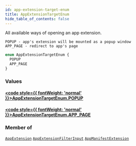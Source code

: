 ```yaml
---
id: app-extension-target-enum
title: AppExtensionTargetEnum
hide_table_of_contents: false
---
```








All available ways of opening an app extension.

    POPUP - app's extension will be mounted as a popup window
    APP_PAGE - redirect to app's page
    

```graphql
enum AppExtensionTargetEnum {
  POPUP
  APP_PAGE
}
```


### Values

#### [<code style={{ fontWeight: 'normal' }}>AppExtensionTargetEnum.<b>POPUP</b></code>](#) 
> 
> 

#### [<code style={{ fontWeight: 'normal' }}>AppExtensionTargetEnum.<b>APP_PAGE</b></code>](#) 
> 
> 



### Member of

[`AppExtension`](../../../developer/api-reference/objects/app-extension)  <Badge class="secondary" text="object"/><Bullet />[`AppExtensionFilterInput`](../../../developer/api-reference/inputs/app-extension-filter-input)  <Badge class="secondary" text="input"/><Bullet />[`AppManifestExtension`](../../../developer/api-reference/objects/app-manifest-extension)  <Badge class="secondary" text="object"/>



